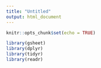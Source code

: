 ```yaml
---
title: "Untitled"
output: html_document
---
```


```r
knitr::opts_chunk$set(echo = TRUE)
```

```r
library(gsheet)
library(dplyr)
library(tidyr)
library(readr)
```


